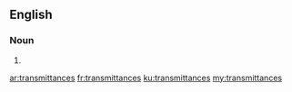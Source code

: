 ==English==

===Noun===
{{head|en|noun plural form}}

# {{plural of|transmittance|lang=en}}

[[ar:transmittances]]
[[fr:transmittances]]
[[ku:transmittances]]
[[my:transmittances]]